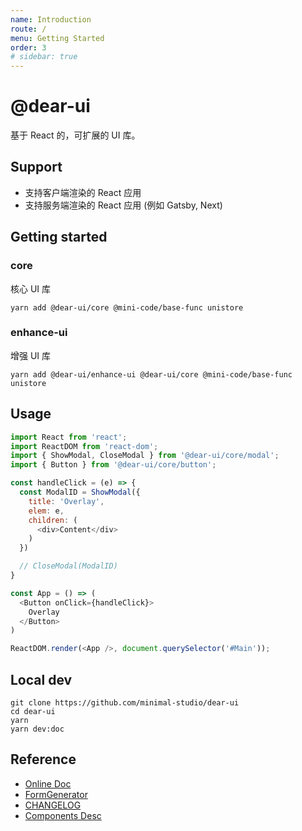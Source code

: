 ```yaml
---
name: Introduction
route: /
menu: Getting Started
order: 3
# sidebar: true
---
```


# @dear-ui

基于 React 的，可扩展的 UI 库。

## Support

- 支持客户端渲染的 React 应用
- 支持服务端渲染的 React 应用 (例如 Gatsby, Next)

## Getting started

### core

核心 UI 库

```shell
yarn add @dear-ui/core @mini-code/base-func unistore
```

### enhance-ui

增强 UI 库

```shell
yarn add @dear-ui/enhance-ui @dear-ui/core @mini-code/base-func unistore
```

## Usage

```js
import React from 'react';
import ReactDOM from 'react-dom';
import { ShowModal, CloseModal } from '@dear-ui/core/modal';
import { Button } from '@dear-ui/core/button';

const handleClick = (e) => {
  const ModalID = ShowModal({
    title: 'Overlay',
    elem: e,
    children: (
      <div>Content</div>
    )
  })

  // CloseModal(ModalID)
}

const App = () => (
  <Button onClick={handleClick}>
    Overlay
  </Button>
)

ReactDOM.render(<App />, document.querySelector('#Main'));
```

## Local dev

```shell
git clone https://github.com/minimal-studio/dear-ui
cd dear-ui
yarn
yarn dev:doc
```

## Reference

- [Online Doc](https://ui.thinkmore.xyz/)
- [FormGenerator](https://ui.thinkmore.xyz/#/G-Desc)
- [CHANGELOG](./CHANGELOG.md)
- [Components Desc](./docs/components.md)
